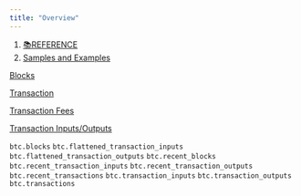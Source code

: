 ```yaml
---
title: "Overview"
---
```


1. [📚REFERENCE](/reference)
2. [Samples and Examples](/reference/samples-and-examples)

[Blocks](https://github.com/spicehq/docs/blob/trunk/reference/samples-and-examples/example-bitcoin-queries/blocks.md)

[Transaction](/reference/samples-and-examples/example-bitcoin-queries/transactions)

[Transaction Fees](/reference/samples-and-examples/example-bitcoin-queries/transaction-fees)

[Transaction Inputs/Outputs](/reference/samples-and-examples/example-bitcoin-queries/transaction-inputs-outputs)

`btc.blocks` `btc.flattened_transaction_inputs` `btc.flattened_transaction_outputs` `btc.recent_blocks` `btc.recent_transaction_inputs` `btc.recent_transaction_outputs` `btc.recent_transactions` `btc.transaction_inputs` `btc.transaction_outputs` `btc.transactions`
